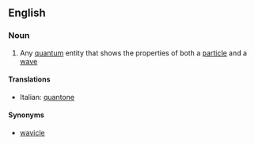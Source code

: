 ==English==

===Noun===
{{en-noun}}

# {{physics}} Any [[quantum]] entity that shows the properties of both a [[particle]] and a [[wave]]

====Translations====
{{top}}
* Italian: [[quantone]] {{m}}
{{mid}}

{{bottom}}

====Synonyms====
* [[wavicle]]